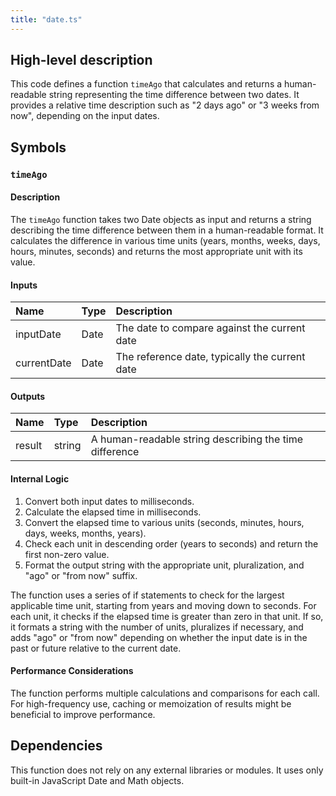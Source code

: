 ```yaml
---
title: "date.ts"
---
```


## High-level description
This code defines a function `timeAgo` that calculates and returns a human-readable string representing the time difference between two dates. It provides a relative time description such as "2 days ago" or "3 weeks from now", depending on the input dates.

## Symbols

### `timeAgo`
#### Description
The `timeAgo` function takes two Date objects as input and returns a string describing the time difference between them in a human-readable format. It calculates the difference in various time units (years, months, weeks, days, hours, minutes, seconds) and returns the most appropriate unit with its value.

#### Inputs
| Name | Type | Description |
|:-----|:-----|:------------|
| inputDate | Date | The date to compare against the current date |
| currentDate | Date | The reference date, typically the current date |

#### Outputs
| Name | Type | Description |
|:-----|:-----|:------------|
| result | string | A human-readable string describing the time difference |

#### Internal Logic
1. Convert both input dates to milliseconds.
2. Calculate the elapsed time in milliseconds.
3. Convert the elapsed time to various units (seconds, minutes, hours, days, weeks, months, years).
4. Check each unit in descending order (years to seconds) and return the first non-zero value.
5. Format the output string with the appropriate unit, pluralization, and "ago" or "from now" suffix.

The function uses a series of if statements to check for the largest applicable time unit, starting from years and moving down to seconds. For each unit, it checks if the elapsed time is greater than zero in that unit. If so, it formats a string with the number of units, pluralizes if necessary, and adds "ago" or "from now" depending on whether the input date is in the past or future relative to the current date.

#### Performance Considerations
The function performs multiple calculations and comparisons for each call. For high-frequency use, caching or memoization of results might be beneficial to improve performance.

## Dependencies
This function does not rely on any external libraries or modules. It uses only built-in JavaScript Date and Math objects.